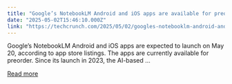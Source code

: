 ```yaml
---
title: "Google’s NotebookLM Android and iOS apps are available for preorder"
date: "2025-05-02T15:46:10.000Z"
link: "https://techcrunch.com/2025/05/02/googles-notebooklm-android-and-ios-apps-are-available-for-pre-order/"
---
```


Google&#8217;s NotebookLM Android and iOS apps are expected to launch on May 20, according to app store listings. The apps are currently available for preorder. Since its launch in 2023, the AI-based ...

[Read more](https://techcrunch.com/2025/05/02/googles-notebooklm-android-and-ios-apps-are-available-for-pre-order/)
